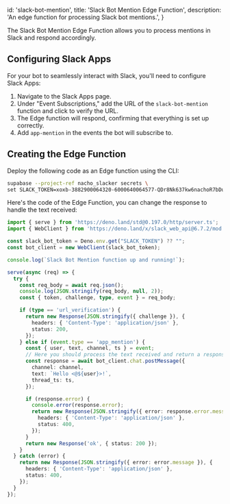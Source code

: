 
  id: 'slack-bot-mention',
  title: 'Slack Bot Mention Edge Function',
  description: 'An edge function for processing Slack bot mentions.',
}

The Slack Bot Mention Edge Function allows you to process mentions in Slack and respond accordingly.

## Configuring Slack Apps

For your bot to seamlessly interact with Slack, you'll need to configure Slack Apps:

1. Navigate to the Slack Apps page.
1. Under "Event Subscriptions," add the URL of the `slack-bot-mention` function and click to verify the URL.
1. The Edge function will respond, confirming that everything is set up correctly.
1. Add `app-mention` in the events the bot will subscribe to.

## Creating the Edge Function

Deploy the following code as an Edge function using the CLI:

```bash
supabase --project-ref nacho_slacker secrets \
set SLACK_TOKEN=xoxb-3882900064320-6000640064577-QDr8Nk637kw6nachoR7bDu9
```

Here's the code of the Edge Function, you can change the response to handle the text received:

```ts index.ts
import { serve } from 'https://deno.land/std@0.197.0/http/server.ts';
import { WebClient } from 'https://deno.land/x/slack_web_api@6.7.2/mod.js';

const slack_bot_token = Deno.env.get("SLACK_TOKEN") ?? "";
const bot_client = new WebClient(slack_bot_token);

console.log(`Slack Bot Mention function up and running!`);

serve(async (req) => {
  try {
    const req_body = await req.json();
    console.log(JSON.stringify(req_body, null, 2));
    const { token, challenge, type, event } = req_body;

    if (type == 'url_verification') {
      return new Response(JSON.stringify({ challenge }), {
        headers: { 'Content-Type': 'application/json' },
        status: 200,
      });
    } else if (event.type == 'app_mention') {
      const { user, text, channel, ts } = event;
      // Here you should process the text received and return a response:
      const response = await bot_client.chat.postMessage({
        channel: channel,
        text: `Hello <@${user}>!`,
        thread_ts: ts,
      });

      if (response.error) {
        console.error(response.error);
        return new Response(JSON.stringify({ error: response.error.message }), {
          headers: { 'Content-Type': 'application/json' },
          status: 400,
        });
      }
      return new Response('ok', { status: 200 });
    }
  } catch (error) {
    return new Response(JSON.stringify({ error: error.message }), {
      headers: { 'Content-Type': 'application/json' },
      status: 400,
    });
  }
});
```


